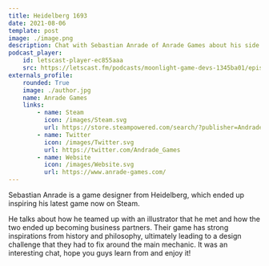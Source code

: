 ```yaml
---
title: Heidelberg 1693
date: 2021-08-06
template: post
image: ./image.png
description: Chat with Sebastian Anrade of Anrade Games about his side scroller game in a unique setting.
podcast_player:
    id: letscast-player-ec855aaa
    src: https://letscast.fm/podcasts/moonlight-game-devs-1345ba01/episodes/roguelite-deckbuilder-game-development/player.js
externals_profile:
    rounded: True
    image: ./author.jpg
    name: Anrade Games
    links:
        - name: Steam
          icon: /images/Steam.svg
          url: https://store.steampowered.com/search/?publisher=Andrade%20Games
        - name: Twitter
          icon: /images/Twitter.svg
          url: https://twitter.com/Andrade_Games
        - name: Website
          icon: /images/Website.svg
          url: https://www.anrade-games.com/
---
```



Sebastian Anrade is a game designer from Heidelberg, which ended up inspiring his latest game now on Steam.

<Heidelberg />

He talks about how he teamed up with an illustrator that he met and how the two ended up becoming business partners. Their game
has strong inspirations from history and philosophy, ultimately leading to a design challenge that they had to fix around the main
mechanic. It was an interesting chat, hope you guys learn from and enjoy it!
